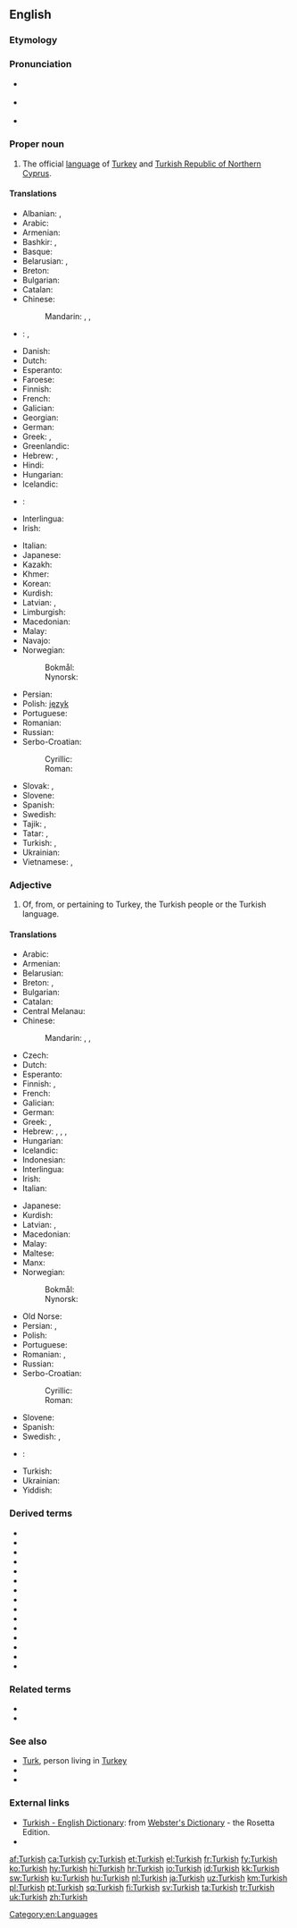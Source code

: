 ==English==
{{interwiktionary|code=tr}}
{{wikipedia}}

===Etymology===
{{suffix|Turk|ish|lang=en}}

===Pronunciation===
* {{a|UK}} {{IPA|/ˈtə.kɪʃ/|lang=en}}
* {{a|US}} {{IPA|/ˈtɝ.kɪʃ/|lang=en}}
* {{audio|En-us-Turkish.ogg|Audio (US)|lang=en}}

===Proper noun===
{{en-proper noun}}

# The official [[language]] of [[Turkey]] and [[Turkish Republic of Northern Cyprus]].

====Translations====
{{trans-top|official language of Turkey and Turkish Republic of Northern Cyprus}}
* Albanian: {{t|sq|turkisht}}, {{t+|sq|gjuha turke}}
* Arabic: {{t+|ar|تُرْكِيَّة|f|tr=turkiyya|sc=Arab}}
* Armenian: {{t+|hy|թուրքերեն|tr=t'urk'eren}}
* Bashkir: {{t|ba|төрөк теле|tr=török tele|sc=Cyrl}}, {{t|ba|төрөксә|tr=töröksä|sc=Cyrl}}
* Basque: {{t+|eu|turkiera}}
* Belarusian: {{t|be|турэ́цкая мо́ва|f|sc=Cyrl}}, {{t|be|турэ́цкая|f|sc=Cyrl}}
* Breton: {{t|br|turkeg|m}}
* Bulgarian: {{t|bg|турски|m|tr=túrski|sc=Cyrl}}
* Catalan: {{t|ca|turc|m}}
* Chinese:
*: Mandarin: {{t+|cmn|土耳其語|sc=Hani}}, {{t+|cmn|土耳其语|tr=Tǔěrqíyǔ|sc=Hani}}, {{t|cmn|土耳其文|tr=Tǔěrqíwén|sc=Hani}}
* {{ttbc|cs}}: {{t|cs|[[turecký]] [[jazyk]]|m}} <!-- was "[[turecký]] [[jazyk]]" - assumed sum-of-parts; if an idiom, remove the embedded wikilinks to the individual words. see [[User:Kephir/gadgets/xte#Translation_fixing]] -->, {{t+|cs|turečtina|f}}
* Danish: {{t+|da|tyrkisk|n}}
* Dutch: {{t+|nl|Turks|n}}
* Esperanto: {{qualifier|[[lingvo]]}} {{t|eo|turka}}
* Faroese: {{t|fo|turkiskt|n}}
* Finnish: {{t+|fi|turkki}}
* French: {{t+|fr|turc|m}}
* Galician: {{t+|gl|turco|m}}
* Georgian: {{t+|ka|თურქული|tr=turkuli|sc=Geor}}
* German: {{t+|de|Türkisch|n}}
* Greek: {{t+|el|τουρκικά|n-p|tr=turkiká}}, {{t+|el|τούρκικα|n-p}}
* Greenlandic: {{t|kl|Tyrkiskisut}}
* Hebrew: {{t|he|טורקית|f|tr=turkít|sc=Hebr}}, {{t|he|תורכית|f|tr=turkít|sc=Hebr}}
* Hindi: {{t+|hi|तुर्की|tr=turkī|sc=Deva}}
* Hungarian: {{t+|hu|török}}
* Icelandic: {{t+|is|tyrkneska|f}}
* {{ttbc|id}}: {{t|id|[[bahasa]] [[Turki]]}} <!-- was "[[bahasa]] [[Turki]]" - assumed sum-of-parts; if an idiom, remove the embedded wikilinks to the individual words. see [[User:Kephir/gadgets/xte#Translation_fixing]] -->
* Interlingua: {{t|ia|turco}}
* Irish: {{t|ga|Tuircis}}
{{trans-mid}}
* Italian: {{t+|it|turco|m}}
* Japanese: {{t+|ja|トルコ語|tr=toruko-go}}
* Kazakh: {{t|kk|түрік тілі|tr=türik tili|sc=Cyrl}}
* Khmer: {{t|km|ទួរគី|tr=tuorki|sc=Khmr}}
* Korean: {{t+|ko|터키어|tr=Teoki-eo|sc=Kore}}
* Kurdish: {{t+|ku|tirkî|f}}
* Latvian: {{t|lv|turku valoda|f}}, {{t|lv|turku}}
* Limburgish: {{t+|li|Törksj|n}}
* Macedonian: {{t|mk|турски|m|tr=túrski}}
* Malay: {{t|ms|bahasa Turki}}
* Navajo: {{t|nv|Tʼóok bizaad}}
* Norwegian:
*: Bokmål: {{t+|nb|tyrkisk|m}}
*: Nynorsk: {{t+|nn|tyrkisk|m}}
* Persian: {{t+|fa|ترکی|tr=torki|sc=fa-Arab}}
* Polish: [[język]] {{t+|pl|turecki|m}}
* Portuguese: {{t+|pt|turco|m}}
* Romanian: {{t+|ro|turcă|f}}
* Russian: {{t+|ru|турецкий|m|tr=turéckij}}
* Serbo-Croatian:
*: Cyrillic: {{t|sh|ту̀рскӣ|m|sc=Cyrl}}
*: Roman: {{t|sh|tùrskī|m}}
* Slovak: {{t|sk|turecký jazyk|m}}, {{t+|sk|turečtina|f}}
* Slovene: {{t|sl|túrščina|f}}
* Spanish: {{t+|es|turco|m}}
* Swedish: {{t+|sv|turkiska}}
* Tajik: {{t+|tg|туркӣ|tr=turkī|sc=Cyrl}}, {{t|tg|забони туркӣ|tr=zaboni turkī|sc=Cyrl}}
* Tatar: {{t|tt|төрек теле|tr=törek tele|sc=Cyrl}}, {{t|tt|төрекча|tr=törekçä|sc=Cyrl}}
* Turkish: {{t+|tr|Türkçe}}, {{t+|tr|Türk dili}}
* Ukrainian: {{t+|uk|турецька|f|tr=turéc'ka|sc=Cyrl}}
* Vietnamese: {{t|vi|tiếng Thổ Nhĩ Kỳ}}, {{t|vi|tiếng Thổ}}
{{trans-bottom}}

===Adjective===
{{en-adj|-}}

# Of, from, or pertaining to Turkey, the Turkish people or the Turkish language.

====Translations====
{{trans-top|of, from or pertaining to Turkey, the Turkish people or the Turkish language}}
* Arabic: {{t|ar|تُرْكِيّ|tr=túrkiy}}
* Armenian: {{t|hy|թուրքական|tr=t'urk'akan}}
* Belarusian: {{t|be|турэ́цкі|m|sc=Cyrl}}
* Breton: {{t|br|turk}}, {{qualifier|relating to the language}} {{t|br|turkek}}
* Bulgarian: {{t|bg|турски|m-p}}
* Catalan: {{t|ca|turc|m}}
* Central Melanau: {{t|mel|Tereki}}
* Chinese:
*: Mandarin: {{qualifier|of Turkey}} {{t+|cmn|土耳其|tr=Tǔěrqí de|alt=土耳其的|sc=Hani}}, {{qualifier|of the Turkish language}} {{t+|cmn|土耳其語|alt=土耳其語的|sc=Hani}}, {{t+|cmn|土耳其语|tr=Tǔěrqíyǔ de|alt=土耳其语的|sc=Hani}}
* Czech: {{t+|cs|turecký}}
* Dutch: {{t+|nl|Turks|n}}
* Esperanto: {{t|eo|turka}}
* Finnish: {{t+|fi|turkkilainen}}, {{t+|fi|turkinkielinen}}
* French: {{t+|fr|turc|m}}
* Galician: {{t+|gl|turco|m}}
* German: {{t+|de|türkisch}}
* Greek: {{t+|el|τούρκικος|sc=polytonic}}, {{t+|el|τουρκικός|m}}
* Hebrew: {{t+|he|טורקיה}}, {{t+|he|טורקי|tr=turki|m}}, {{t|he|תורכיה}}, {{t|he|תורכי|tr=turki|m}}
* Hungarian: {{t+|hu|török}}
* Icelandic: {{t|is|tyrkneskur}}
* Indonesian: {{t|id|turki}}
* Interlingua: {{t|ia|turc}}
* Irish: {{t|ga|Turcach}}
* Italian: {{t+|it|turco|m}}
{{trans-mid}}
* Japanese: {{t|ja|トルコの|tr=toruko no|sc=Jpan}}
* Kurdish: {{t+|ku|tirkî}}
* Latvian: {{t|lv|turku}}, {{t|lv|turcisks}}
* Macedonian: {{t|mk|турски|m|tr=túrski}}
* Malay: {{t|ms|Turki}}
* Maltese: {{t|mt|Tork}}
* Manx: {{t|gv|Turkagh}}
* Norwegian:
*: Bokmål: {{t+|nb|tyrkisk}}
*: Nynorsk: {{t+|nn|tyrkisk}}
* Old Norse: {{t|non|tyrkneskr}}
* Persian: {{t+|fa|ترک|tr=tork}}, {{t|fa|ترکیه‏ای|tr=torkiye’i}}
* Polish: {{t+|pl|turecki|m}}
* Portuguese: {{t+|pt|turco|m}}
* Romanian: {{t+|ro|turc|m}}, {{t+|ro|turcă|f}}
* Russian: {{t+|ru|турецкий|tr=turéckij}}
* Serbo-Croatian:
*: Cyrillic: {{t|sh|ту̀рскӣ|m|sc=Cyrl}}
*: Roman: {{t|sh|tùrskī|m}}
* Slovene: {{t|sl|túrški}}
* Spanish: {{t+|es|turco|m}}
* Swedish: {{t+|sv|turkisk|c}}, {{t+|sv|turkiskt|n}}
* {{ttbc|tt}}: {{t|tt|törekçä|sc=Cyrl}}<!-- not Cyrl. -->
* Turkish: {{t+|tr|Türk}}
* Ukrainian: {{t+|uk|туре́цький|m|sc=Cyrl}}
* Yiddish: {{t|yi|טערקיש|tr=terkiš|sc=Hebr}}
{{trans-bottom}}

===Derived terms===
* {{l|en|Ottoman Turkish}}
* {{l|en|Turkish alphabet}}
* {{l|en|Turkish Angora}}
* {{l|en|Turkish bath}}
* {{l|en|Turkish bread}}
* {{l|en|Turkish coffee}}
* {{l|en|Turkish corsair}}
* {{l|en|Turkish delight}}
* {{l|en|Turkishly}}
* {{l|en|Turkishness}}
* {{l|en|Turkish pizza}}
* {{l|en|Turkish Republic}}
* {{l|en|Turkish towel}}
* {{l|en|Turkish Van}}
* {{l|en|Turkish Vankedisi}}

===Related terms===
* {{l|en|Turkic}}
* {{l|en|turquoise}}

===See also===
* [[Turk]], person living in [[Turkey]]
* {{langcat}}
* {{langlist}}

===External links===
* [http://www.websters-online-dictionary.org/definition/Turkish-english/ Turkish - English Dictionary]: from [http://www.websters-online-dictionary.org/ Webster's Dictionary] - the Rosetta Edition.
* {{ISO 639|link=Ethnologue|1code=tr|code=tur}}

[[Category:en:Languages]]

[[af:Turkish]]
[[ca:Turkish]]
[[cy:Turkish]]
[[et:Turkish]]
[[el:Turkish]]
[[fr:Turkish]]
[[fy:Turkish]]
[[ko:Turkish]]
[[hy:Turkish]]
[[hi:Turkish]]
[[hr:Turkish]]
[[io:Turkish]]
[[id:Turkish]]
[[kk:Turkish]]
[[sw:Turkish]]
[[ku:Turkish]]
[[hu:Turkish]]
[[nl:Turkish]]
[[ja:Turkish]]
[[uz:Turkish]]
[[km:Turkish]]
[[pl:Turkish]]
[[pt:Turkish]]
[[sq:Turkish]]
[[fi:Turkish]]
[[sv:Turkish]]
[[ta:Turkish]]
[[tr:Turkish]]
[[uk:Turkish]]
[[zh:Turkish]]